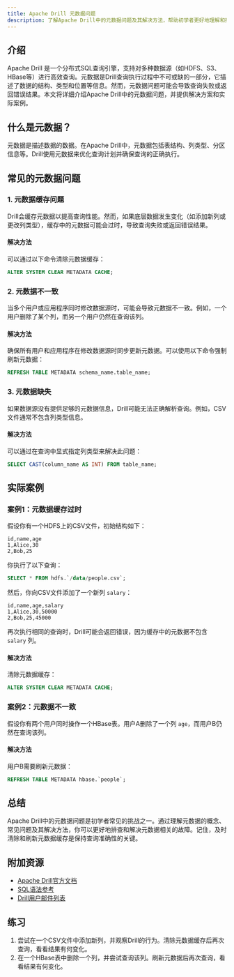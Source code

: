 ```yaml
---
title: Apache Drill 元数据问题
description: 了解Apache Drill中的元数据问题及其解决方法，帮助初学者更好地理解和排查元数据相关的故障。
---
```


## 介绍

Apache Drill 是一个分布式SQL查询引擎，支持对多种数据源（如HDFS、S3、HBase等）进行高效查询。元数据是Drill查询执行过程中不可或缺的一部分，它描述了数据的结构、类型和位置等信息。然而，元数据问题可能会导致查询失败或返回错误结果。本文将详细介绍Apache Drill中的元数据问题，并提供解决方案和实际案例。

## 什么是元数据？

元数据是描述数据的数据。在Apache Drill中，元数据包括表结构、列类型、分区信息等。Drill使用元数据来优化查询计划并确保查询的正确执行。

## 常见的元数据问题

### 1. 元数据缓存问题

Drill会缓存元数据以提高查询性能。然而，如果底层数据发生变化（如添加新列或更改列类型），缓存中的元数据可能会过时，导致查询失败或返回错误结果。

#### 解决方法
可以通过以下命令清除元数据缓存：

```sql
ALTER SYSTEM CLEAR METADATA CACHE;
```

### 2. 元数据不一致

当多个用户或应用程序同时修改数据源时，可能会导致元数据不一致。例如，一个用户删除了某个列，而另一个用户仍然在查询该列。

#### 解决方法
确保所有用户和应用程序在修改数据源时同步更新元数据。可以使用以下命令强制刷新元数据：

```sql
REFRESH TABLE METADATA schema_name.table_name;
```

### 3. 元数据缺失

如果数据源没有提供足够的元数据信息，Drill可能无法正确解析查询。例如，CSV文件通常不包含列类型信息。

#### 解决方法
可以通过在查询中显式指定列类型来解决此问题：

```sql
SELECT CAST(column_name AS INT) FROM table_name;
```

## 实际案例

### 案例1：元数据缓存过时

假设你有一个HDFS上的CSV文件，初始结构如下：

```csv
id,name,age
1,Alice,30
2,Bob,25
```

你执行了以下查询：

```sql
SELECT * FROM hdfs.`/data/people.csv`;
```

然后，你向CSV文件添加了一个新列 `salary`：

```csv
id,name,age,salary
1,Alice,30,50000
2,Bob,25,45000
```

再次执行相同的查询时，Drill可能会返回错误，因为缓存中的元数据不包含 `salary` 列。

#### 解决方法
清除元数据缓存：

```sql
ALTER SYSTEM CLEAR METADATA CACHE;
```

### 案例2：元数据不一致

假设你有两个用户同时操作一个HBase表。用户A删除了一个列 `age`，而用户B仍然在查询该列。

#### 解决方法
用户B需要刷新元数据：

```sql
REFRESH TABLE METADATA hbase.`people`;
```

## 总结

Apache Drill中的元数据问题是初学者常见的挑战之一。通过理解元数据的概念、常见问题及其解决方法，你可以更好地排查和解决元数据相关的故障。记住，及时清除和刷新元数据缓存是保持查询准确性的关键。

## 附加资源

- [Apache Drill官方文档](https://drill.apache.org/docs/)
- [SQL语法参考](https://drill.apache.org/docs/sql-reference/)
- [Drill用户邮件列表](https://drill.apache.org/mailing-lists/)

## 练习

1. 尝试在一个CSV文件中添加新列，并观察Drill的行为。清除元数据缓存后再次查询，看看结果有何变化。
2. 在一个HBase表中删除一个列，并尝试查询该列。刷新元数据后再次查询，看看结果有何变化。
